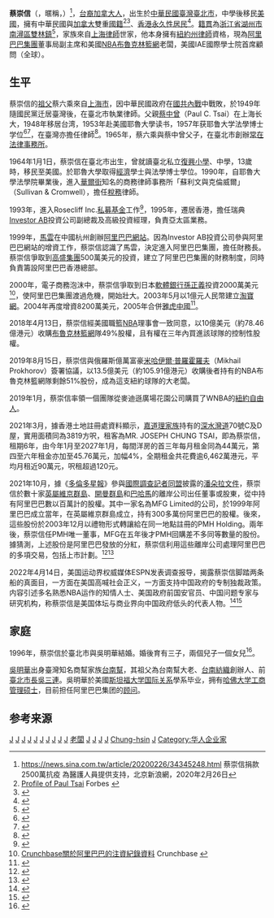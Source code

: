 {{Infobox person
| name = 蔡崇信
| image = Joe Tsai.jpg
| caption = 
| birth_name = 
| birth_date = {{Birth date and age|1964|01|01}}
| birth_place = 台灣[[臺北市|臺北市]]
| death_date = 
| death_place = 
| other_names = 
| known_for = 
| occupation = [[阿里巴巴集团|阿里巴巴集团]]董事局副主席
| education = 
| alma_mater = [[美國|美國]][[耶鲁大学|耶鲁大学]]
| nationality = {{ROC}}<br>{{CAN}}
| permanent_residency = {{HKSAR}}
| residence = {{HKSAR}}<br>{{USA}}[[聖地牙哥_(加利福尼亞州)|聖地牙哥]]
| salary = 
| net_worth = 125亿[[美元|美元]] (2021年2月)<ref>{{cite web |title=Joseph Tsai |url=https://www.forbes.com/profile/joseph-tsai/?list=hong-kong-billionaires&sh=58ac97bb7b32 |website=Forbes |accessdate=2021-02-24 |archive-date=2021-12-18 |archive-url=https://web.archive.org/web/20211218004944/https://www.forbes.com/profile/joseph-tsai/?list=hong-kong-billionaires&sh=58ac97bb7b32 |dead-url=no }}</ref>
| spouse = 吴明华
| children = 3名
}}
'''蔡崇信'''（{{Lang-en|Joseph Tsai}}，暱稱{{Lang|en|Joe Tsai}}，{{Bd|1964年|1月1日|||catIdx=Tsai, Joe}}）<ref>https://news.sina.com.tw/article/20200226/34345248.html 蔡崇信捐款2500萬抗疫 為醫護人員提供支持{{Wayback|url=https://news.sina.com.tw/article/20200226/34345248.html |date=20200327204806 }}，北京新浪網，2020年2月26日</ref>，[[臺灣裔加拿大人|台裔加拿大人]]，出生於[[中華民國|中華民國]][[臺灣|臺灣]][[臺北市|臺北市]]，中學後移民[[美国|美國]]，擁有中華民國與[[加拿大|加拿大]]雙重[[國籍|國籍]]<ref>[http://www.forbes.com/profile/joseph-tsai/ Profile of Paul Tsai] Forbes {{Wayback|url=http://www.forbes.com/profile/joseph-tsai/ |date=20150210182219 }}</ref><ref>{{Cite news|title=蔡崇信：阿里巴巴頭號"外人"|url=http://www.forbeschina.com/review/201405/0032886.shtml|author=Russell Flannery|newspaper=福布斯中文版|date=2014-05-07|access-date=2015-03-06|archive-url=https://web.archive.org/web/20150402124333/http://www.forbeschina.com/review/201405/0032886.shtml|archive-date=2015-04-02|dead-url=no}}</ref>、[[香港永久性居民|香港永久性居民]]<ref>{{Cite news|title=福布斯专访阿里蔡崇信：马云的坚持和改变|url=http://tech.sina.com.cn/i/2014-01-13/18219092718.shtml|author=新浪科技|newspaper=新浪科技|date=2014-01-13|access-date=2015-03-06|archive-url=https://web.archive.org/web/20150402154332/http://tech.sina.com.cn/i/2014-01-13/18219092718.shtml|archive-date=2015-04-02|dead-url=no}}</ref>。[[籍貫|籍貫]]為[[浙江省|浙江省]][[湖州市|湖州市]][[南潯區|南潯區]][[雙林鎮|雙林鎮]]<ref>{{Cite web |url=https://tech.sina.com.cn/i/2019-02-20/doc-ihrfqzka7587347.shtml |title=蔡崇信向湖州双林捐资新建体育馆 总面积5904平方米 |access-date=2021-01-15 |archive-date=2021-12-18 |archive-url=https://web.archive.org/web/20211218003226/https://tech.sina.com.cn/i/2019-02-20/doc-ihrfqzka7587347.shtml |dead-url=no }}</ref>，家族來自[[上海|上海]][[律師|律師]]世家，他本身擁有[[紐約州|紐約州]][[律師|律師]]資格，現為[[阿里巴巴集團|阿里巴巴集團]]董事局副主席和美國[[NBA|NBA]][[布魯克林籃網|布魯克林籃網]]老闆，美國IAE國際學士院首席顧問（全球）。

==生平==
蔡崇信的[[祖父|祖父]]蔡六乘來自[[上海市|上海市]]，因中華民國政府在[[國共內戰|國共內戰]]中戰敗，於1949年隨國民黨迁居臺灣後，在臺北市執業律師。父親[[蔡中曾|蔡中曾]]（Paul C. Tsai）在上海长大，1948年移居台湾，1953年赴美國耶魯大學读书，1957年获耶鲁大学法學博士学位<ref>{{Cite web |title=Biography of Paul Tsai |url=https://law.yale.edu/china-center/about-us/biography-paul-tsai |access-date=2021-09-27 |publisher=Yale Law School |archive-date=2021-12-18 |archive-url=https://web.archive.org/web/20211218003228/https://law.yale.edu/china-center/about-us/biography-paul-tsai |dead-url=no }}</ref><ref>{{Cite news|title=阿里情定紐約蔡崇信扮推手馬雲發電郵提醒盼員工迎接挑戰|url=http://ny.worldjournal.com/view/full_nynews/25070142/article-阿里情定紐約-蔡崇信扮推手?|author=林庭瑤|newspaper=紐約世界日報|date=2014-05-08}}{{dead link|date=2018年4月 |bot=InternetArchiveBot |fix-attempted=yes }}</ref>，在臺灣亦擔任律師<ref>{{Cite news|title=有他，才有阿里巴巴|url=https://www.businesstoday.com.tw/article-content-80396-104895?page=1|author=劉俞青|newspaper=今週刊|date=2014-01-02|deadurl=yes|archiveurl=https://web.archive.org/web/20150402194904/https://www.businesstoday.com.tw/article-content-80396-104895?page=1|archivedate=2015-04-02}}</ref>。1965年，蔡六乘與蔡中曾父子，在臺北市創辦[[常在国际法律事务所|常在法律事務所]]。

1964年1月1日，蔡崇信在臺北市出生，曾就讀臺北私立[[臺北市私立復興實驗高級中學|復興小學]]、中學，13歲時，移民至美國。於耶魯大學取得[[經濟|經濟]]學士與法學博士學位。1990年，自耶魯大學法學院畢業後，進入[[華爾街|華爾街]]知名的商務律師事務所「蘇利文與克倫威爾」（Sullivan & Cromwell），擔任[[稅務|稅務]]律師。

1993年，進入Rosecliff Inc.[[私募基金|私募基金]]工作<ref>{{Cite news|title=马云背后的神秘男人：蔡崇信|url=http://www.ittime.com.cn/index.php?c=index&a=show&catid=83&id=5934|author=今夕|newspaper=IT時代周刊|date=2013-10-29|access-date=2015-03-06|archive-url=https://web.archive.org/web/20150402100618/http://www.ittime.com.cn/index.php?c=index&a=show&catid=83&id=5934|archive-date=2015-04-02|dead-url=no}}</ref>，1995年，遷居香港，擔任瑞典[[Investor_AB|Investor AB]]投資公司副總裁及高級投資經理，負責亞太區業務。

1999年，[[馬雲|馬雲]]在中國杭州創辦[[阿里巴巴网络|阿里巴巴網站]]。因為Investor AB投資公司參與阿里巴巴網站的增資工作，蔡崇信認識了馬雲，決定進入阿里巴巴集團，擔任財務長。蔡崇信爭取到[[高盛集團|高盛集團]]500萬美元的投資，建立了阿里巴巴集團的財務制度，同時負責籌設阿里巴巴香港總部。

2000年，電子商務泡沫中，蔡崇信爭取到日本[[軟體銀行|軟體銀行]][[孫正義|孫正義]]投資2000萬美元<ref name="crunchbase">[https://www.crunchbase.com/organization/alibaba Crunchbase關於阿里巴巴的注資紀錄資料]  Crunchbase {{Wayback|url=https://www.crunchbase.com/organization/alibaba |date=20150113052055 }}</ref>，使阿里巴巴集團渡過危機，開始壯大。2003年5月以1億元人民幣建立[[淘寶網|淘寶網]]。2004年再度增資8200萬美元，2005年合併[[雅虎中國|雅虎中國]]<ref>{{Cite news|title=阿里巴巴幕後軍師蔡崇信 電商帝國開疆闢土|url=http://www.stormmediagroup.com/opencms/news/detail/aa793874-3fe1-11e4-8fd6-ef2804cba5a1/?uuid=aa793874-3fe1-11e4-8fd6-ef2804cba5a1|author=白馥萍|newspaper=風傳媒|date=2014-09-19|accessdate=2014-09-23|archiveurl=https://web.archive.org/web/20140924055524/http://www.stormmediagroup.com/opencms/news/detail/aa793874-3fe1-11e4-8fd6-ef2804cba5a1/?uuid=aa793874-3fe1-11e4-8fd6-ef2804cba5a1|archivedate=2014-09-24|deadurl=yes}}</ref>。

2018年4月13日，蔡崇信經美國職籃[[NBA|NBA]]理事會一致同意，以10億美元（約78.46億港元）收購[[布魯克林籃網|布魯克林籃網]]隊49%股權，且有權在三年內買進該球隊的控制性股權。

2019年8月15日，蔡崇信與俄羅斯億萬富豪[[米哈伊爾·普羅霍羅夫|米哈伊爾·普羅霍羅夫]]（Mikhail Prokhorov）簽署協議，以13.5億美元（約105.91億港元）收購後者持有的NBA布魯克林籃網隊剩餘51%股份，成為這支紐約球隊的大老闆。

2019年1月，蔡崇信率領一個團隊從麥迪遜廣場花園公司購買了WNBA的[[紐約自由人|紐約自由人]]。

2021年3月，據香港土地註冊處資料顯示，[[嘉道理家族|嘉道理家族]]持有的[[深水灣道|深水灣道]]70號C及D屋，實用面積同為3819方呎，租客為MR. JOSEPH CHUNG TSAI，即為蔡崇信，租期6年，由今年1月至2027年1月，每間洋房的首三年每月租金同為44萬元，第四至六年租金亦加至45.76萬元，加幅4%，全期租金共花費逾6,462萬港元，平均月租近90萬元，呎租超過120元。

2021年10月，據《[[多倫多星報|多倫多星報]]》參與[[國際調查記者同盟|國際調查記者同盟]]披露的[[潘朵拉文件|潘朵拉文件]]，蔡崇信於數十家[[英屬維京群島|英屬維京群島]]、[[開曼群島|開曼群島]]和[[巴哈馬|巴哈馬]]的離岸公司出任董事或股東，從中持有阿里巴巴數以百萬計的股權。其中一家名為MFG Limited的公司，於1999年阿里巴巴成立當年，在英屬維京群島成立，持有300多萬份阿里巴巴的股權。後來，這些股份於2003年12月以禮物形式轉讓給在同一地點註冊的PMH Holding。兩年後，蔡崇信任PMH唯一董事，MFG在五年後才PMH回購差不多同等數量的股份。據猜測，上述股份是阿里巴巴發放的分紅，蔡崇信利用這些離岸公司處理阿里巴巴的多項交易，包括上市計劃。<ref>{{Cite web |last1=Cribb |first1=Robert |last2=Oved |first2=Marco Chown |last3=Wang |first3=Sheila |title=Billionaires, Olympian and porn king among Canadians named in massive new leak exposing offshore accounts and |url=https://www.thestar.com/news/investigations/2021/10/03/leak-exposes-secret-tax-havens-global-elite.html |website=The Toronto Star |accessdate=2021-10-04 |date=2021-10-03 |archive-date=2021-12-18 |archive-url=https://web.archive.org/web/20211218003345/https://www.thestar.com/news/investigations/2021/10/03/leak-exposes-secret-tax-havens-global-elite.html |dead-url=no }}</ref><ref>{{Cite web |title=【潘朵拉洩密文件】阿里巴巴第二大股東蔡崇信的離岸公司網絡 |url=https://www.thestandnews.com/international/%E6%BD%98%E6%9C%B5%E6%8B%89%E6%B4%A9%E5%AF%86%E6%96%87%E4%BB%B6%E9%98%BF%E9%87%8C%E5%B7%B4%E5%B7%B4%E7%AC%AC%E4%BA%8C%E5%A4%A7%E8%82%A1%E6%9D%B1%E8%94%A1%E5%B4%87%E4%BF%A1%E7%9A%84%E9%9B%A2%E5%B2%B8%E5%85%AC%E5%8F%B8%E7%B6%B2%E7%B5%A1 |website=立場新聞 Stand News |accessdate=2021-10-04 |date=2021-10-04 |archive-date=2021-12-29 |archive-url=https://web.archive.org/web/20211229105150/https://www.thestandnews.com/international/%E6%BD%98%E6%9C%B5%E6%8B%89%E6%B4%A9%E5%AF%86%E6%96%87%E4%BB%B6%E9%98%BF%E9%87%8C%E5%B7%B4%E5%B7%B4%E7%AC%AC%E4%BA%8C%E5%A4%A7%E8%82%A1%E6%9D%B1%E8%94%A1%E5%B4%87%E4%BF%A1%E7%9A%84%E9%9B%A2%E5%B2%B8%E5%85%AC%E5%8F%B8%E7%B6%B2%E7%B5%A1 |dead-url=no }}</ref>

2022年4月14日，美国运动界权威媒体ESPN发表调查报导，揭露蔡崇信脚踏两条船的真面目，一方面在美国高喊社会正义，一方面支持中国政府的专制独裁政策。内容引述多名熟悉NBA运作的知情人士、美国政府前国安官员、中国问题专家与研究机构，称蔡崇信是美国体坛与商业界向中国政府低头的代表人物。<ref>{{Cite web|title=ESPN批籃網老闆蔡崇信：在美國喊社會正義卻支持中國極權|url=https://www.cna.com.tw/news/aopl/202204160012.aspx|author=|date=2022-04-15|publisher=中央社}}</ref><ref>{{Cite web|title=Brooklyn Nets owner Joe Tsai is the face of NBA's uneasy China relationship|url=https://www.espn.com/nba/story/_/id/33723055/brooklyn-nets-owner-joe-tsai-face-nba-uneasy-china-relationship|author=|date=Apr 14, 2022|publisher=ESPN}}</ref>

==家庭==
1996年，蔡崇信於臺北市與吳明華結婚。婚後育有三子，兩個兒子一個女兒<ref>{{Cite web|title=疫情偷走半年時光，但你還沒開始也沒有損失！蔡崇信的史丹佛演講，談烏雲後的新世界－3分鐘頭條｜商周|url=https://www.businessweekly.com.tw/focus/blog/3002342|access-date=2022-05-04|work=商業周刊 - 商周.com|language=zh-Hant-TW}}</ref>。

[[吳明華|吳明華]]出身臺灣知名商幫家族[[台南幫|台南幫]]，其祖父為台南幫大老、[[台南紡織|台南紡織]]創辦人、前[[臺北市長|臺北市長]][[吳三連|吳三連]]。吳明華於美國[[斯坦福大学|斯坦福大学]][[国际关系|国际关系]]學系毕业，拥有[[哈佛大学|哈佛大学]][[工商管理|工商管理]][[硕士|硕士]]，目前担任阿里巴巴集团的[[顾问|顾问]]。

==参考来源==
{{Reflist}}

{{Brooklyn_Nets}}
{{阿里巴巴集团}}
{{Portal bar|亞洲|中華民國|香港|美國|加拿大|企業|法律|人物}}
{{Authority control}}
{{DEFAULTSORT:C}}

[[Category:浙江裔台灣人|J]]
[[Category:上海裔台灣人|J]]
[[Category:台灣律師|J]]
[[Category:台灣企業家|J]]
[[Category:台灣億萬富豪|J]]
[[Category:台灣裔加拿大人_(歸化)|J]]
[[Category:台北市人|J]]
[[Category:加拿大億萬富豪|J]]
[[Category:放棄美國國籍的中華民國人|J]]
[[Category:紐約州律師|J]]
[[Category:布魯克林籃網人物|老闆]]
[[Category:阿里巴巴人物|J]]
[[Category:耶魯法學院校友|J]]
[[Category:香港商人|J]]
[[Category:香港億萬富豪|J]]
[[Category:蔡姓|Chung-hsin]]
[[Category:潘多拉文件中的人物|J]]
[[Category:华人企业家|Category:华人企业家]]